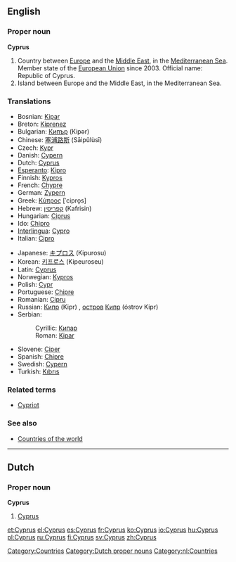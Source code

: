 ==English==

===Proper noun===
'''Cyprus'''

# Country between [[Europe]] and the [[Middle East]], in the [[Mediterranean Sea]]. Member state of the [[European Union]] since 2003. Official name: Republic of Cyprus.
# Island between Europe and the Middle East, in the Mediterranean Sea.

===Translations===
{{top}}
*Bosnian: [[Kipar]] {{m}}
*Breton: [[Kiprenez]]
*Bulgarian: [[Кипър]] (Kipər)
*Chinese: [[塞浦路斯]] (Sāipǔlùsī)
*Czech: [[Kypr]]
*Danish: [[Cypern]]
*Dutch: [[Cyprus#Dutch|Cyprus]]
*[[Esperanto]]: [[Kipro]]
*Finnish: [[Kypros]]
*French: [[Chypre]]
*German: [[Zypern]]
*Greek: [[Κύπρος]] [ˈcipro̞s] {{f}}
*Hebrew: [[קפריסין]] (Kafrisin)
*Hungarian: [[Ciprus]]
*Ido: [[Chipro]]
*[[Interlingua]]: [[Cypro]]
*Italian: [[Cipro]]
{{mid}}
*Japanese: [[キプロス]] (Kipurosu)
*Korean: [[키프로스]] (Kipeuroseu)
*Latin: [[Cyprus#Latin|Cyprus]] 
*Norwegian: [[Kypros]]
*Polish: [[Cypr]]
*Portuguese: [[Chipre]]
*Romanian: [[Cipru]] {{n}}
*Russian: [[Кипр]] (Kipr) {{m}}, [[остров]] [[Кипр]] (óstrov Kipr) {{m}}
*Serbian:
*:Cyrillic: [[Кипар#Serbian|Кипар]] {{m}}
*:Roman: [[Kipar#Serbian|Kipar]] {{m}}
*Slovene: [[Ciper]] {{m}}
*Spanish: [[Chipre]]
*Swedish: [[Cypern]]
*Turkish: [[Kıbrıs]]
{{bottom}}

===Related terms===
*[[Cypriot]]

===See also===
*[[Countries of the world]]

[[Category:Countries]]

----

==Dutch==
===Proper noun===
'''Cyprus''' {{n}}
# [[Cyprus]]

[[Category:Dutch proper nouns]]
[[Category:nl:Countries]]

[[et:Cyprus]]
[[el:Cyprus]]
[[es:Cyprus]]
[[fr:Cyprus]]
[[ko:Cyprus]]
[[io:Cyprus]]
[[hu:Cyprus]]
[[pl:Cyprus]]
[[ru:Cyprus]]
[[fi:Cyprus]]
[[sv:Cyprus]]
[[zh:Cyprus]]